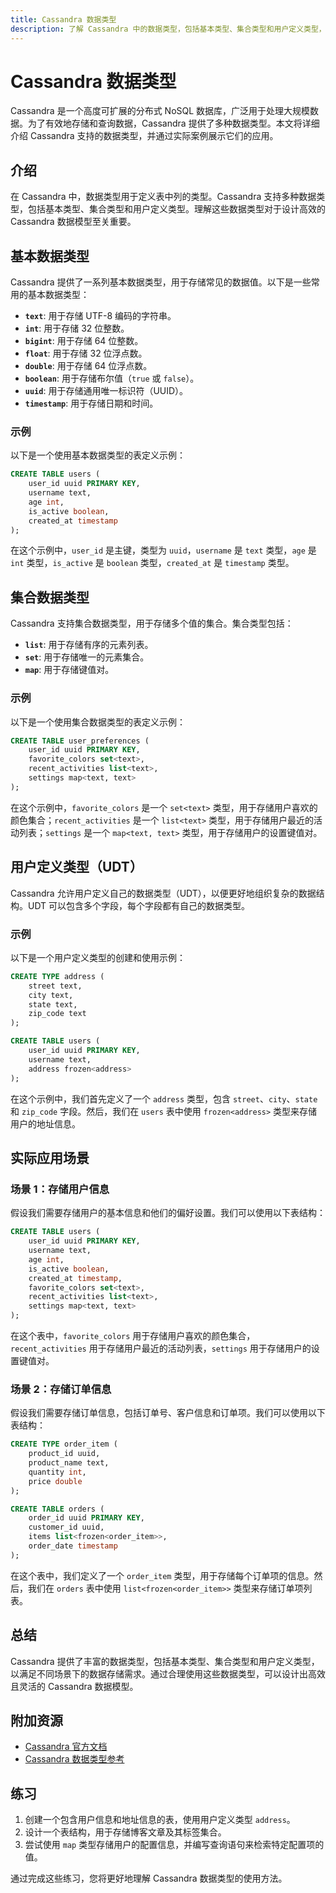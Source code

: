 ```yaml
---
title: Cassandra 数据类型
description: 了解 Cassandra 中的数据类型，包括基本类型、集合类型和用户定义类型，以及它们在实际场景中的应用。
---
```


# Cassandra 数据类型

Cassandra 是一个高度可扩展的分布式 NoSQL 数据库，广泛用于处理大规模数据。为了有效地存储和查询数据，Cassandra 提供了多种数据类型。本文将详细介绍 Cassandra 支持的数据类型，并通过实际案例展示它们的应用。

## 介绍

在 Cassandra 中，数据类型用于定义表中列的类型。Cassandra 支持多种数据类型，包括基本类型、集合类型和用户定义类型。理解这些数据类型对于设计高效的 Cassandra 数据模型至关重要。

## 基本数据类型

Cassandra 提供了一系列基本数据类型，用于存储常见的数据值。以下是一些常用的基本数据类型：

- **`text`**: 用于存储 UTF-8 编码的字符串。
- **`int`**: 用于存储 32 位整数。
- **`bigint`**: 用于存储 64 位整数。
- **`float`**: 用于存储 32 位浮点数。
- **`double`**: 用于存储 64 位浮点数。
- **`boolean`**: 用于存储布尔值（`true` 或 `false`）。
- **`uuid`**: 用于存储通用唯一标识符（UUID）。
- **`timestamp`**: 用于存储日期和时间。

### 示例

以下是一个使用基本数据类型的表定义示例：

```sql
CREATE TABLE users (
    user_id uuid PRIMARY KEY,
    username text,
    age int,
    is_active boolean,
    created_at timestamp
);
```

在这个示例中，`user_id` 是主键，类型为 `uuid`，`username` 是 `text` 类型，`age` 是 `int` 类型，`is_active` 是 `boolean` 类型，`created_at` 是 `timestamp` 类型。

## 集合数据类型

Cassandra 支持集合数据类型，用于存储多个值的集合。集合类型包括：

- **`list`**: 用于存储有序的元素列表。
- **`set`**: 用于存储唯一的元素集合。
- **`map`**: 用于存储键值对。

### 示例

以下是一个使用集合数据类型的表定义示例：

```sql
CREATE TABLE user_preferences (
    user_id uuid PRIMARY KEY,
    favorite_colors set<text>,
    recent_activities list<text>,
    settings map<text, text>
);
```

在这个示例中，`favorite_colors` 是一个 `set<text>` 类型，用于存储用户喜欢的颜色集合；`recent_activities` 是一个 `list<text>` 类型，用于存储用户最近的活动列表；`settings` 是一个 `map<text, text>` 类型，用于存储用户的设置键值对。

## 用户定义类型（UDT）

Cassandra 允许用户定义自己的数据类型（UDT），以便更好地组织复杂的数据结构。UDT 可以包含多个字段，每个字段都有自己的数据类型。

### 示例

以下是一个用户定义类型的创建和使用示例：

```sql
CREATE TYPE address (
    street text,
    city text,
    state text,
    zip_code text
);

CREATE TABLE users (
    user_id uuid PRIMARY KEY,
    username text,
    address frozen<address>
);
```

在这个示例中，我们首先定义了一个 `address` 类型，包含 `street`、`city`、`state` 和 `zip_code` 字段。然后，我们在 `users` 表中使用 `frozen<address>` 类型来存储用户的地址信息。

## 实际应用场景

### 场景 1：存储用户信息

假设我们需要存储用户的基本信息和他们的偏好设置。我们可以使用以下表结构：

```sql
CREATE TABLE users (
    user_id uuid PRIMARY KEY,
    username text,
    age int,
    is_active boolean,
    created_at timestamp,
    favorite_colors set<text>,
    recent_activities list<text>,
    settings map<text, text>
);
```

在这个表中，`favorite_colors` 用于存储用户喜欢的颜色集合，`recent_activities` 用于存储用户最近的活动列表，`settings` 用于存储用户的设置键值对。

### 场景 2：存储订单信息

假设我们需要存储订单信息，包括订单号、客户信息和订单项。我们可以使用以下表结构：

```sql
CREATE TYPE order_item (
    product_id uuid,
    product_name text,
    quantity int,
    price double
);

CREATE TABLE orders (
    order_id uuid PRIMARY KEY,
    customer_id uuid,
    items list<frozen<order_item>>,
    order_date timestamp
);
```

在这个表中，我们定义了一个 `order_item` 类型，用于存储每个订单项的信息。然后，我们在 `orders` 表中使用 `list<frozen<order_item>>` 类型来存储订单项列表。

## 总结

Cassandra 提供了丰富的数据类型，包括基本类型、集合类型和用户定义类型，以满足不同场景下的数据存储需求。通过合理使用这些数据类型，可以设计出高效且灵活的 Cassandra 数据模型。

## 附加资源

- [Cassandra 官方文档](https://cassandra.apache.org/doc/latest/)
- [Cassandra 数据类型参考](https://cassandra.apache.org/doc/latest/cql/types.html)

## 练习

1. 创建一个包含用户信息和地址信息的表，使用用户定义类型 `address`。
2. 设计一个表结构，用于存储博客文章及其标签集合。
3. 尝试使用 `map` 类型存储用户的配置信息，并编写查询语句来检索特定配置项的值。

通过完成这些练习，您将更好地理解 Cassandra 数据类型的使用方法。